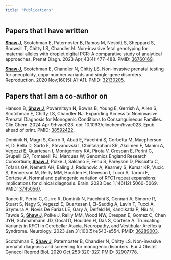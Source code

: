 ```yaml
---
title: "Publications"
---
```


## Papers that I have written

[**Shaw J**]{.underline}, Scotchman E, Paternoster B, Ramos M, Nesbitt S, Sheppard S, Snowsill T, Chitty LS, Chandler N. Non-invasive fetal genotyping for maternal alleles with droplet digital PCR: A comparative study of analytical approaches. Prenat Diagn. 2023 Apr;43(4):477-488. PMID: [36760169](https://pubmed.ncbi.nlm.nih.gov/36760169/).

[**Shaw J**]{.underline}, Scotchman E, Chandler N, Chitty LS. Non-invasive prenatal testing for aneuploidy, copy-number variants and single-gene disorders. Reproduction. 2020 Nov;160(5):A1-A11. PMID: [32130205](https://pubmed.ncbi.nlm.nih.gov/32130205/).

## Papers that I am a co-author on

Hanson B, [**Shaw J**]{.underline}, Povarnitsyn N, Bowns B, Young E, Gerrish A, Allen S, Scotchman E, Chitty LS, Chandler NJ. Expanding Access to Noninvasive Prenatal Diagnosis for Monogenic Conditions to Consanguineous Families. Clin Chem. 2024 Apr 9:hvae023. doi: 10.1093/clinchem/hvae023. Epub ahead of print. PMID: [38592422](https://pubmed.ncbi.nlm.nih.gov/38592422/).

Dominik N, Magri S, Currò R, Abati E, Facchini S, Corbetta M, Macpherson H, Di Bella D, Sarto E, Stevanovski I, Chintalaphani SR, Akcimen F, Manini A, Vegezzi E, Quartesan I, Montgomery KA, Pirota V, Crespan E, Perini C, Grupelli GP, Tomaselli PJ, Marques W; Genomics England Research Consortium; [**Shaw J**]{.underline}, Polke J, Salsano E, Fenu S, Pareyson D, Pisciotta C, Tofaris GK, Nemeth AH, Ealing J, Radunovic A, Kearney S, Kumar KR, Vucic S, Kennerson M, Reilly MM, Houlden H, Deveson I, Tucci A, Taroni F, Cortese A. Normal and pathogenic variation of RFC1 repeat expansions: implications for clinical diagnosis. Brain. 2023 Dec 1;146(12):5060-5069. PMID: [37450567](https://pubmed.ncbi.nlm.nih.gov/37450567/).

Ronco R, Perini C, Currò R, Dominik N, Facchini S, Gennari A, Simone R, Stuart S, Nagy S, Vegezzi E, Quartesan I, El-Saddig A, Lavin T, Tucci A, Szymura A, Novis De Farias LE, Gary A, Delfeld M, Kandikatla P, Niu N, Tawde S, [**Shaw J**]{.underline}, Polke J, Reilly MM, Wood NW, Crespan E, Gomez C, Chen JYH, Schmahmann JD, Gosal D, Houlden H, Das S, Cortese A. Truncating Variants in RFC1 in Cerebellar Ataxia, Neuropathy, and Vestibular Areflexia Syndrome. Neurology. 2023 Jan 31;100(5):e543-e554. PMID: [36289003](https://pubmed.ncbi.nlm.nih.gov/36289003/).

Scotchman E, [**Shaw J**]{.underline}, Paternoster B, Chandler N, Chitty LS. Non-invasive prenatal diagnosis and screening for monogenic disorders. Eur J Obstet Gynecol Reprod Biol. 2020 Oct;253:320-327. PMID: [32907778](https://pubmed.ncbi.nlm.nih.gov/32907778/).